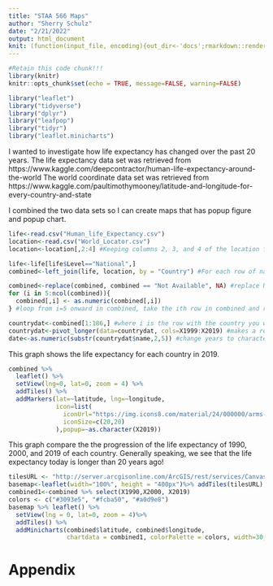 ```yaml
---
title: "STAA 566 Maps"
author: "Sherry Schulz"
date: "2/21/2022"
output: html_document
knit: (function(input_file, encoding){out_dir<-'docs';rmarkdown::render(input_file,encoding=encoding,output_file=file.path(dirname(input_file),out_dir, 'index.html'))})
---
```

```r
#Retain this code chunk!!!
library(knitr)
knitr::opts_chunk$set(echo = TRUE, message=FALSE, warning=FALSE)
```


```r
library("leaflet")
library("tidyverse")
library("dplyr")
library("leafpop")
library("tidyr")
library("leaflet.minicharts")
```

I wanted to investigate how life expectancy has changed over the past 20 years.
The life expectancy data set was retrieved from https://www.kaggle.com/deepcontractor/human-life-expectancy-around-the-world
The world coordinate data set was retrieved from https://www.kaggle.com/paultimothymooney/latitude-and-longitude-for-every-country-and-state

I combined the two data sets so I can create maps that has popup figure and popup chart.
```r
life<-read.csv("Human_life_Expectancy.csv")
location<-read.csv("World_Locator.csv")
location<-location[,2:4] #Keeping columns 2, 3, and 4 of the location file and replace the file.
```


```r
life<-life[life$Level=="National",]
combined<-left_join(life, location, by = "Country") #For each row of national it is trying to match the location in the location file. Now it combines the 2 files.

```

```r
combined<-replace(combined, combined == "Not Available", NA) #replace Not Available to NA
for (i in 5:ncol(combined)){
  combined[,i] <- as.numeric(combined[,i])
} #loop from i=5 onward in combined, take the ith row in combined and replace it with numeric category.
```

```r
countrydat<-combined[1:186,] #where i is the row with the country you want to plot
countrydat<-pivot_longer(data=countrydat, cols=X1999:X2019) #makes a row for each year
date<-as.numeric(substr(countrydat$name,2,5)) #change years to character
```

This graph shows the life expectancy for each country in 2019.

```r
combined %>%
  leaflet() %>%
  setView(lng=0, lat=0, zoom = 4) %>%
  addTiles() %>%
  addMarkers(lat=~latitude, lng=~longitude,
             icon=list(
               iconUrl="https://img.icons8.com/material/24/000000/arms-up.png",
               iconSize=c(20,20)
             ),popup=~as.character(X2019))


```

This graph compare the the progression of the life expectancy of 1990, 2000, and 2019 of each country. Generally speaking, we see that the life expectancy today is longer than 20 years ago!
```r
tilesURL <- "http://server.arcgisonline.com/ArcGIS/rest/services/Canvas/World_Light_Gray_Base/MapServer/tile/{z}/{y}/{x}"
basemap<-leaflet(width="100%", height = "400px")%>% addTiles(tilesURL)
combined1<-combined %>% select(X1990,X2000, X2019)
colors <- c("#3093e5", "#fcba50", "#a0d9e8")
basemap %>% leaflet() %>% 
  setView(lng = 0, lat=0, zoom = 4)%>%
  addTiles() %>%
  addMinicharts(combined$latitude, combined$longitude,
                chartdata = combined1, colorPalette = colors, width=30, height=30,legendPosition = "topright", showLabels = TRUE)

```


# Appendix
```r
```

